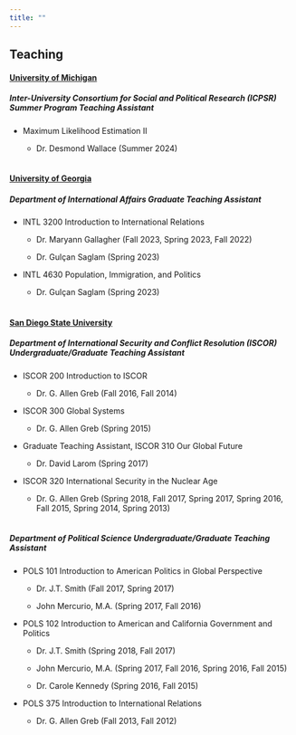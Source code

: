```yaml
---
title: ""
---
```


## Teaching

#### [**University of Michigan**]{.underline}

##### *Inter-University Consortium for Social and Political Research (ICPSR) Summer Program Teaching Assistant*

-   Maximum Likelihood Estimation II

    -   Dr. Desmond Wallace (Summer 2024) <br> <br>

#### [**University of Georgia**]{.underline}

##### *Department of International Affairs Graduate Teaching Assistant*

-   INTL 3200 Introduction to International Relations

    -   Dr. Maryann Gallagher (Fall 2023, Spring 2023, Fall 2022)

    -   Dr. Gulçan Saglam (Spring 2023)

-   INTL 4630 Population, Immigration, and Politics

    -   Dr. Gulçan Saglam (Spring 2023) <br> <br>

#### [**San Diego State University**]{.underline}

##### *Department of International Security and Conflict Resolution (ISCOR) Undergraduate/Graduate Teaching Assistant*

-   ISCOR 200 Introduction to ISCOR

    -   Dr. G. Allen Greb (Fall 2016, Fall 2014)

-   ISCOR 300 Global Systems

    -   Dr. G. Allen Greb (Spring 2015)

-   Graduate Teaching Assistant, ISCOR 310 Our Global Future

    -   Dr. David Larom (Spring 2017)

-   ISCOR 320 International Security in the Nuclear Age

    -   Dr. G. Allen Greb (Spring 2018, Fall 2017, Spring 2017, Spring 2016, Fall 2015, Spring 2014, Spring 2013) <br> <br>

##### *Department of Political Science Undergraduate/Graduate Teaching Assistant*

-   POLS 101 Introduction to American Politics in Global Perspective

    -   Dr. J.T. Smith (Fall 2017, Spring 2017)

    -   John Mercurio, M.A. (Spring 2017, Fall 2016)

-   POLS 102 Introduction to American and California Government and Politics

    -   Dr. J.T. Smith (Spring 2018, Fall 2017)

    -   John Mercurio, M.A. (Spring 2017, Fall 2016, Spring 2016, Fall 2015)

    -   Dr. Carole Kennedy (Spring 2016, Fall 2015)

-   POLS 375 Introduction to International Relations

    -   Dr. G. Allen Greb (Fall 2013, Fall 2012)
